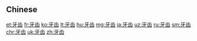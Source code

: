 {{also|牙齒}}
==Chinese==
{{zh-see|牙齒}}

[[et:牙齿]]
[[fr:牙齿]]
[[ko:牙齿]]
[[lt:牙齿]]
[[hu:牙齿]]
[[mg:牙齿]]
[[ja:牙齿]]
[[uz:牙齿]]
[[ru:牙齿]]
[[sm:牙齿]]
[[chr:牙齿]]
[[uk:牙齿]]
[[zh:牙齿]]